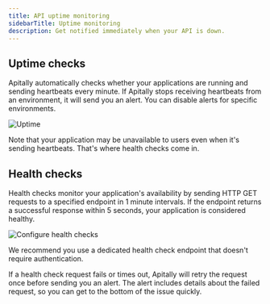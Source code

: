 ```yaml
---
title: API uptime monitoring
sidebarTitle: Uptime monitoring
description: Get notified immediately when your API is down.
---
```


## Uptime checks

Apitally automatically checks whether your applications are running and sending heartbeats every minute.
If Apitally stops receiving heartbeats from an environment, it will send you an alert. You can disable alerts for specific environments.

<img src="https://assets.apitally.io/docs/2025-07-08/uptime.webp" alt="Uptime" class="rounded-xl" />

Note that your application may be unavailable to users even when it's sending heartbeats.
That's where health checks come in.

## Health checks

Health checks monitor your application's availability by sending HTTP GET requests to a specified endpoint in 1 minute intervals.
If the endpoint returns a successful response within 5 seconds, your application is considered healthy.

<img src="https://assets.apitally.io/docs/2025-07-08/uptime-configure-health-checks.webp" alt="Configure health checks" class="rounded-xl" />

<Tip>We recommend you use a dedicated health check endpoint that doesn't require authentication.</Tip>

If a health check request fails or times out, Apitally will retry the request once before sending you an alert.
The alert includes details about the failed request, so you can get to the bottom of the issue quickly.
